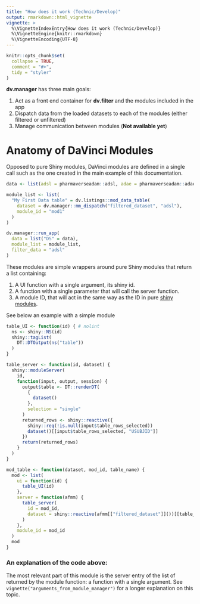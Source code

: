 ```yaml
---
title: "How does it work (Technic/Develop)"
output: rmarkdown::html_vignette
vignette: >
  %\VignetteIndexEntry{How does it work (Technic/Develop)}
  %\VignetteEngine{knitr::rmarkdown}
  %\VignetteEncoding{UTF-8}
---
```


```r
knitr::opts_chunk$set(
  collapse = TRUE,
  comment = "#>",
  tidy = "styler"
)
```

**dv.manager** has three main goals:

  1. Act as a front end container for **dv.filter** and the modules included in the app
  1. Dispatch data from the loaded datasets to each of the modules (either filtered or unfiltered)
  1. Manage communication between modules (**Not available yet**)

# Anatomy of DaVinci Modules

Opposed to pure Shiny modules, DaVinci modules are defined in a single call such as the one created in the main example of this documentation.

```r
data <- list(adsl = pharmaverseadam::adsl, adae = pharmaverseadam::adae)

module_list <- list(
  "My First Data table" = dv.listings::mod_data_table(
    dataset = dv.manager::mm_dispatch("filtered_dataset", "adsl"),
    module_id = "mod1"
  )
)

dv.manager::run_app(
  data = list("DS" = data),
  module_list = module_list,
  filter_data = "adsl"
)
```

These modules are simple wrappers around pure Shiny modules that return a list containing:

  1. A UI function with a single argument, its shiny id.
  1. A function with a single parameter that will call the server function.
  1. A module ID, that will act in the same way as the ID in pure [shiny modules](https://shiny.rstudio.com/articles/modules.html).
  
See below an example with a simple module

```r
table_UI <- function(id) { # nolint
  ns <- shiny::NS(id)
  shiny::tagList(
    DT::DTOutput(ns("table"))
  )
}

table_server <- function(id, dataset) {
  shiny::moduleServer(
    id,
    function(input, output, session) {
      output$table <- DT::renderDT(
        {
          dataset()
        },
        selection = "single"
      )
      returned_rows <- shiny::reactive({
        shiny::req(!is.null(input$table_rows_selected))
        dataset()[[input$table_rows_selected, "USUBJID"]]
      })
      return(returned_rows)
    }
  )
}

mod_table <- function(dataset, mod_id, table_name) {
  mod <- list(
    ui = function(id) {
      table_UI(id)
    },
    server = function(afmm) {
      table_server(
        id = mod_id,
        dataset = shiny::reactive(afmm[["filtered_dataset"]]())[[table_name]]
      )
    },
    module_id = mod_id
  )
  mod
}
```

### An explanation of the code above:

The most relevant part of this module is the server entry of the list of returned by the module function: a function with a single argument. See `vignette("arguments_from_module_manager")` for a longer explanation on this topic.

